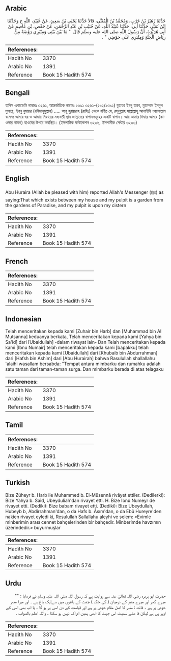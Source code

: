 ## Arabic


<div dir="rtl" lang="ar" style={{fontSize:'larger',backgroundColor:'#f8f9fa',padding:20}}>
حَدَّثَنَا زُهَيْرُ بْنُ حَرْبٍ، وَمُحَمَّدُ بْنُ الْمُثَنَّى، قَالاَ حَدَّثَنَا يَحْيَى بْنُ سَعِيدٍ، عَنْ عُبَيْدِ، اللَّهِ ح وَحَدَّثَنَا ابْنُ نُمَيْرٍ، حَدَّثَنَا أَبِي، حَدَّثَنَا عُبَيْدُ اللَّهِ، عَنْ خُبَيْبِ بْنِ عَبْدِ الرَّحْمَنِ، عَنْ حَفْصِ، بْنِ عَاصِمٍ عَنْ أَبِي هُرَيْرَةَ، أَنَّ رَسُولَ اللَّهِ صلى الله عليه وسلم قَالَ ‏ "‏ مَا بَيْنَ بَيْتِي وَمِنْبَرِي رَوْضَةٌ مِنْ رِيَاضِ الْجَنَّةِ وَمِنْبَرِي عَلَى حَوْضِي ‏"‏ ‏.‏
</div>
<div style={{backgroundColor:'#f8f9fa',padding:20, marginBottom: 10}}><table> <thead> <tr> <th>References:</th> <th></th> </tr> </thead> <tbody><tr><td>Hadith No</td><td>3370</td></tr><tr><td>Arabic No</td><td>1391</td></tr><tr><td>Reference</td><td>Book 15 Hadith 574</td></tr></tbody></table></div>

## Bengali


<div dir="ltr" lang="bn" style={{fontSize:'larger',backgroundColor:'#f8f9fa',padding:20}}>
হাদিস একাডেমি নাম্বারঃ ৩২৬১, আন্তর্জাতিক নাম্বারঃ ১৩৯১ ৩২৬১-(৫০২/১৩৯১) যুহায়র ইবনু হারব, মুহাম্মাদ ইবনুল মুসান্না, ইবনু নুমায়র (রহিমাহুমুল্লাহ) ..... আবূ হুরায়রাহ (রাযিঃ) থেকে বর্ণিত যে, রসূলুল্লাহ সাল্লাল্লাহু আলাইহি ওয়াসাল্লাম বলেনঃ আমার ঘর ও আমার মিম্বারের মধ্যবর্তী স্থান জান্নাতের বাগানসমূহের একটি বাগান। আর আমার মিম্বার আমার (কাওসার নামক) হাওযের উপরে অবস্থিত। (ইসলামিক ফাউন্ডেশন ৩২৩৬, ইসলামীক সেন্টার ৩২৩৩)
</div>
<div style={{backgroundColor:'#f8f9fa',padding:20, marginBottom: 10}}><table> <thead> <tr> <th>References:</th> <th></th> </tr> </thead> <tbody><tr><td>Hadith No</td><td>3370</td></tr><tr><td>Arabic No</td><td>1391</td></tr><tr><td>Reference</td><td>Book 15 Hadith 574</td></tr></tbody></table></div>

## English


<div dir="ltr" lang="en" style={{fontSize:'larger',backgroundColor:'#f8f9fa',padding:20}}>
Abu Huraira (Allah be pleased with him) reported Allah's Messenger (ﷺ) as saying:That which exists between my house and my pulpit is a garden from the gardens of Paradise, and my pulpit is upon my cistern
</div>
<div style={{backgroundColor:'#f8f9fa',padding:20, marginBottom: 10}}><table> <thead> <tr> <th>References:</th> <th></th> </tr> </thead> <tbody><tr><td>Hadith No</td><td>3370</td></tr><tr><td>Arabic No</td><td>1391</td></tr><tr><td>Reference</td><td>Book 15 Hadith 574</td></tr></tbody></table></div>

## French


<div dir="ltr" lang="fr" style={{fontSize:'larger',backgroundColor:'#f8f9fa',padding:20}}>

</div>
<div style={{backgroundColor:'#f8f9fa',padding:20, marginBottom: 10}}><table> <thead> <tr> <th>References:</th> <th></th> </tr> </thead> <tbody><tr><td>Hadith No</td><td>3370</td></tr><tr><td>Arabic No</td><td>1391</td></tr><tr><td>Reference</td><td>Book 15 Hadith 574</td></tr></tbody></table></div>

## Indonesian


<div dir="ltr" lang="id" style={{fontSize:'larger',backgroundColor:'#f8f9fa',padding:20}}>
Telah menceritakan kepada kami [Zuhair bin Harb] dan [Muhammad bin Al Mutsanna] keduanya berkata, Telah menceritakan kepada kami [Yahya bin Sa'id] dari [Ubaidullah] -dalam riwayat lain- Dan Telah menceritakan kepada kami [Ibnu Numair] telah menceritakan kepada kami [bapakku] telah menceritakan kepada kami [Ubaidullah] dari [Khubaib bin Abdurrahman] dari [Hafsh bin Ashim] dari [Abu Hurairah] bahwa Rasulullah shallallahu 'alaihi wasallam bersabda: "Tempat antara mimbarku dan rumahku adalah satu taman dari taman-taman surga. Dan mimbarku berada di atas telagaku
</div>
<div style={{backgroundColor:'#f8f9fa',padding:20, marginBottom: 10}}><table> <thead> <tr> <th>References:</th> <th></th> </tr> </thead> <tbody><tr><td>Hadith No</td><td>3370</td></tr><tr><td>Arabic No</td><td>1391</td></tr><tr><td>Reference</td><td>Book 15 Hadith 574</td></tr></tbody></table></div>

## Tamil


<div dir="ltr" lang="ta" style={{fontSize:'larger',backgroundColor:'#f8f9fa',padding:20}}>

</div>
<div style={{backgroundColor:'#f8f9fa',padding:20, marginBottom: 10}}><table> <thead> <tr> <th>References:</th> <th></th> </tr> </thead> <tbody><tr><td>Hadith No</td><td>3370</td></tr><tr><td>Arabic No</td><td>1391</td></tr><tr><td>Reference</td><td>Book 15 Hadith 574</td></tr></tbody></table></div>

## Turkish


<div dir="ltr" lang="tr" style={{fontSize:'larger',backgroundColor:'#f8f9fa',padding:20}}>
Bize Züheyr b. Harb ile Muhammed b. El-Müsennâ rivâyet ettiler. (Dedilerki): Bize Yahya b. Saîd, Ubeyduliah'dan rivayet etti. H. Bize İbnû Numeyr de rivayet etti. (Dediki): Bize babam rivayet etti. (Dediki): Bize Ubeydullah, Hubeyb b, Abdirrahman'dan, o da Hafs b. Âsım'dan, o da Ebû Hureyre'den nakîen rivayet eyledi ki, Resulullah Sallallahu aleyhi ve selem: «Evimle minberimin arası cennet bahçelerinden bir bahçedir. Minberimde havzımın üzerindedir.» buyurmuşlar
</div>
<div style={{backgroundColor:'#f8f9fa',padding:20, marginBottom: 10}}><table> <thead> <tr> <th>References:</th> <th></th> </tr> </thead> <tbody><tr><td>Hadith No</td><td>3370</td></tr><tr><td>Arabic No</td><td>1391</td></tr><tr><td>Reference</td><td>Book 15 Hadith 574</td></tr></tbody></table></div>

## Urdu


<div dir="rtl" lang="ur" style={{fontSize:'larger',backgroundColor:'#f8f9fa',padding:20}}>
حضرت ابو ہریرہ رضی اللہ تعالیٰ عنہ سے روایت ہے کہ رسول اللہ صلی اللہ علیہ وسلم نے فرمایا : "" میرے گھر اور میرے منبر کے درمیان ( کی جگہ ) جنت کے باغوں میں سےایک باغ ہے ۔ اور میرا منبر حوض پر ہے ۔ فائدہ : منبر کا اصل مقام حوض پر ہے اور قیامت کے دن اسی پر ہو گا ۔ یا اب بھی اسی کے اوپر ہی ہے لیکن فا صلے سمیت اس جہت کا ابھی ہمیں ادراک نہیں ہو سکتا ۔ واللہ اعلم بالصواب ۔
</div>
<div style={{backgroundColor:'#f8f9fa',padding:20, marginBottom: 10}}><table> <thead> <tr> <th>References:</th> <th></th> </tr> </thead> <tbody><tr><td>Hadith No</td><td>3370</td></tr><tr><td>Arabic No</td><td>1391</td></tr><tr><td>Reference</td><td>Book 15 Hadith 574</td></tr></tbody></table></div>